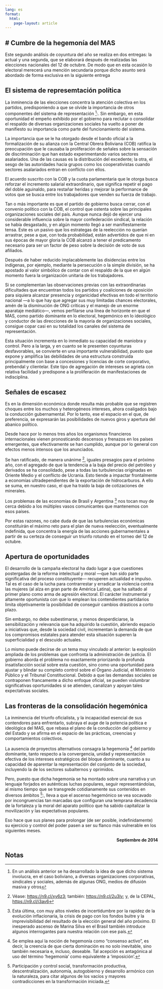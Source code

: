 ```yaml
---
lang: es
format: 
  html:
    page-layout: article
---
```

# Cumbre de la hegemonía del MAS {.unnumbered}
---

Este segundo análisis de coyuntura del año se realiza en dos entregas: la actual y una segunda, que se elaborará después de realizadas las elecciones nacionales del 12 de octubre. De modo que en esta ocasión lo electoral merecerá una mención secundaria porque dicho asunto será abordado de forma exclusiva en la siguiente entrega

## El sistema de represemtación política

La inminencia de las elecciones concentra la atención colectiva en los partidos, predisponiendo a que se olvide la importancia de otros componentes del sistema de representación [^1]:. Sin embargo, en esta oportunidad el empeño exhibido por el gobierno para reclutar o consolidar el respaldo de diversas organizaciones sociales ha vuelto a poner de manifiesto su importancia como parte del funcionamiento del sistema.

La importancia que se le ha otorgado desde el bando oficial a la formalización de su alianza con la Central Obrera Boliviana (COB) ratifica la preocupación que le causaba la proliferación de señales sobre la sensación de discriminación que han estado experimentando varios sectores asalariados. Una de las causas es la distribución del excedente; la otra, el sesgo de las autoridades hacia grupos como los cooperativistas cuando sectores asalariados entran en conflicto con ellos.

El acuerdo suscrito con la COB y la cuota parlamentaria que le otorga busca reforzar el incremento salarial extraordinario, que significa repetir el pago del doble aguinaldo, para restañar heridas y mejorar la performance de votos que se busca entre los trabajadores que venden su fuerza de trabajo.

Tan o más importante es que el partido de gobierno busca cerrar, con el convenio político con la COB, el control que ostenta sobre las principales organizaciones sociales del país. Aunque nunca dejó de ejercer una considerable influencia sobre la mayor confederación sindical, la relación se había desgastado, y en algún momento llegó a ser manifiestamente tensa. Este es un pasivo que los estrategas de la reelección no querían arrastrar, pese a que, con toda probabilidad, están advertidos de que ni en sus épocas de mayor gloria la COB alcanzó a tener el predicamento necesario para ser un factor de peso sobre la decisión de voto de sus afiliados.

Después de haber reducido implacablemente las disidencias entre los indígenas, por ejemplo, mediante la persecución o la simple división, se ha apostado al valor simbólico de contar con el respaldo de la que en algún momento fuera la organización unitaria de los trabajadores.

Si se complementan las observaciones previas con las extraordinarias dificultades que encuentran todos los partidos y coaliciones de oposición para siquiera alcanzar presencia y organicidad efectivas en todo el territorio nacional —a lo que hay que agregar sus muy limitadas chances electorales, amén de la disminución de ONG críticas y el manejo de un enorme aparataje mediático—, vemos perfilarse una línea de horizonte en que el MAS, como partido dominante en lo electoral, hegemónico en lo ideológico y conductor de las direcciones de la mayoría de organizaciones sociales, consigue copar casi en su totalidad los canales del sistema de representación.

Esta situación incrementa en lo inmediato su capacidad de maniobra y control. Pero a la larga, y en cuanto se le presenten coyunturas desfavorables, se convierte en una importante vulnerabilidad, puesto que expone y amplifica las debilidades de una estructura construida principalmente con base a concesiones y licencias de corte corporativo, prebendal y clientelar. Este tipo de agregación de intereses se agrieta con relativa facilidad y predispone a la proliferación de manifestaciones de indisciplina.

## Señales de escasez

Es en la dimensión económica donde resulta más probable que se registren choques entre los muchos y heterogéneos intereses, ahora coaligados bajo la conducción gubernamental. Por lo tanto, ese el espacio en el que, de preferencia, se expresarán las posibilidades de nuevos giros y apertura del
abanico político.

Desde hace por lo menos tres años los organismos financieros internacionales vienen pronosticando descensos y frenazos en los países emergentes, que efectivamente se han cumplido, aunque por lo general con efectos menos intensos que los anunciados.

Se han ratificado, de manera unánime [^2], iguales presagios para el próximo año, con el agregado de que la tendencia a la baja del precio del petróleo y derivados se ha consolidado, pese a todas las turbulencias originadas en Oriente Medio y el conflicto de Ucrania. Esto tiende a impactar frontalmente a economías ultradependientes de la exportación de hidrocarburos. A ello se suma, en nuestro caso, el que ha traído la baja de cotizaciones de minerales.

Los problemas de las economías de Brasil y Argentina [^3] nos tocan muy de cerca debido a los múltiples vasos comunicantes que mantenemos con esos países.

Por estas razones, no cabe duda de que las turbulencias económicas constituirán el máximo reto para el plan de nueva reelección, eventualmente indefinida, que concentra la energía de las acciones gubernamentales a partir de su certeza de conseguir un triunfo rotundo en el torneo del 12 de octubre.

## Apertura de oportunidades

El desarrollo de la campaña electoral ha dado lugar a que cuestiones postergadas de la reforma intelectual y moral —que han sido parte significativa del proceso constituyente— recuperen actualidad e impulso. Tal es el caso de la lucha para contrarrestar y erradicar la violencia contra las mujeres (al alza en gran parte de América Latina), que ha saltado al primer plano como arma de agresión electoral. El carácter instrumental y altamente oportunista con que lo emplean los contendientes partidarios limita objetivamente la posibilidad de conseguir cambios drásticos a corto plazo.

Sin embargo, no debe subestimarse, y menos desperdiciarse, la sensibilización y relevancia que ha adquirido la cuestión, abriendo espacio a iniciativas que, desde la sociedad civil, incrementan la demanda de que los compromisos estatales para atender esta situación superen la superficialidad y el descuido actuales.

Lo mismo puede decirse de un tema muy vinculado al anterior: la explosión ampliada de los problemas que confronta la administración de justicia. El gobierno aborda el problema no exactamente priorizando la profunda insatisfacción social sobre esta cuestión, sino como una oportunidad para ajustar y blindar su completo control sobre el Órgano Judicial, el Ministerio Público y el Tribunal Constitucional. Debido a que las demandas sociales se contraponen francamente a dicho enfoque oficial, se pueden vislumbrar significativas oportunidades si se atienden, canalizan y apoyan tales expectativas sociales.

## Las fronteras de la consolidación hegemónica

La inminencia del triunfo oficialista, y la incapacidad esencial de sus contendores para enfrentarlo, subraya el auge de la potencia política e ideológica del MAS, que rebasa el plano de la conducción del gobierno y del Estado y se afirma en el espacio de las prácticas, creencias y comportamientos colectivos.

La ausencia de proyectos alternativos consagra la hegemonía [^4] del partido dominante, tanto respecto a la convergencia, unidad y representación efectiva de los intereses estratégicos del bloque dominante, cuanto a su capacidad de aparentar la representación del conjunto de la sociedad, incluyendo la de los sectores subalternos y oprimidos.

Pero, puesto que dicha hegemonía se ha montado sobre una narrativa y un lenguaje forjados en auténticas luchas populares, seguir representándolas, al mismo tiempo que se transgrede cotidianamente sus contenidos en diversos ámbitos [^5]:, lleva a que el ascenso hegemónico se vea socavado por incongruencias tan marcadas que configuran una temprana decadencia de la fortaleza y la moral del aparato político que ha sabido capitalizar la movilización y las expectativas populares.

Eso hace que sus planes para prolongar (de ser posible, indefinidamente) su ejercicio y control del poder pasen a ser su flanco más vulnerable en los siguientes meses.

::: {style="text-align:right; font-weight: bold;"}
Septiembre de 2014
:::

## Notas

[^1]: En un análisis anterior se ha desarrollado la idea de que dicho sistema involucra, en el caso boliviano, a diversas organizaciones corporativas, sindicales y sociales, además de algunas ONG, medios de difusión masiva y otros

[^2]: Véase: [https://n9.cl/xy6z3](https://n9.cl/xy6z3); también: [https://n9.cl/2u3lv](https://n9.cl/2u3lv); y, de la CEPAL, [https://n9.cl/i3av6](https://n9.cl/i3av6)

[^3]: Esta última, con muy altos niveles de incertidumbre por la rapidez de la evolución inflacionaria, la crisis de pago con los fondos buitre y la imprevisibilidad del resultado de la elección general del año próximo. El inesperado ascenso de Marina Silva en el Brasil también introduce algunos interrogantes para nuestra relación con ese país.

[^4]: Se emplea aquí la noción de hegemonía como “consenso activo”, es decir, la creencia de que cierta dominación es no solo inevitable, sino también necesaria e, incluso, deseable. Tal acepción es antagónica al uso del término 'hegemonía' como equivalente a 'imposición'.

[^5]: Participación y control social, transformación productiva, descentralización, autonomía, autogobierno y desarrollo armónico con la naturaleza, para citar algunos de los vacíos y mayores contradicciones en la transformación iniciada.